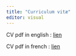 ```yaml
---
title: "Curriculum vitæ"
editor: visual
---
```


CV pdf in english : [lien](/Users/alexm/Documents/Recherches_scientifiques/CV_AM/cv_pdf/CV_AM_EN.pdf)

CV pdf in french : [lien](/Users/alexm/Documents/Recherches_scientifiques/CV_AM/cv_pdf/CV_AM_FR.pdf)
